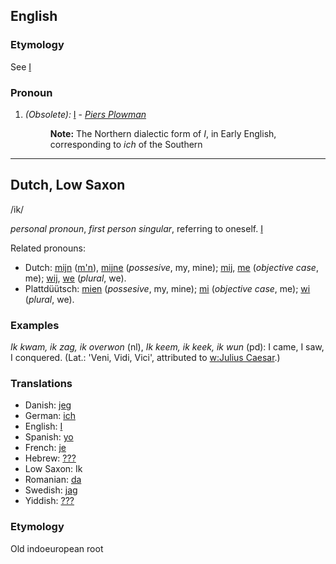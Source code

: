 ==English==
===Etymology===
See [[I]]
===Pronoun===
#''(Obsolete):'' [[I]] - ''[[Piers Plowman]]''
#:'''Note:''' The Northern dialectic form of ''I'', in Early English, corresponding to ''ich'' of the Southern
----
== Dutch, Low Saxon ==

/ik/

''personal pronoun'', ''first person singular'', referring to oneself. [[I]]

Related pronouns:
* Dutch: [[mijn]] ([[m'n]]), [[mijne]] (''possesive'', my, mine); [[mij]], [[me]] (''objective case'', me); [[wij]], [[we]] (''plural'', we).
* Plattdüütsch: [[mien]] (''possesive'', my, mine); [[mi]] (''objective case'', me); [[wi]] (''plural'', we).


=== Examples ===

''Ik kwam, ik zag, ik overwon'' (nl), ''Ik keem, ik keek, ik wun'' (pd): I came, I saw, I conquered. (Lat.: 'Veni, Vidi, Vici', attributed to [[w:Julius Caesar]].)


=== Translations ===

* Danish: [[jeg]]
* German: [[ich]]
* English: [[I]]
* Spanish: [[yo]]
* French: [[je]]
* Hebrew: [[???]]
* Low Saxon: Ik
* Romanian: [[da]]
* Swedish: [[jag]]
* Yiddish: [[???]]

=== Etymology ===
Old indoeuropean root